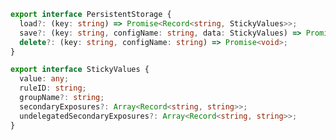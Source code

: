 ```typescript
export interface PersistentStorage {
  load?: (key: string) => Promise<Record<string, StickyValues>>;
  save?: (key: string, configName: string, data: StickyValues) => Promise<void>;
  delete?: (key: string, configName: string) => Promise<void>;
}

export interface StickyValues {
  value: any;
  ruleID: string;
  groupName?: string;
  secondaryExposures?: Array<Record<string, string>>;
  undelegatedSecondaryExposures?: Array<Record<string, string>>;
}
```
